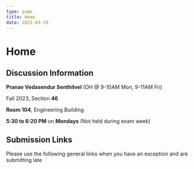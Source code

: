 ```yaml
---
type: page
title: Home
date: 2021-03-19
---
```


# Home

## Discussion Information

**Pranav Vedasendur Senthilvel** (OH @ 9-10AM Mon, 9-11AM Fri)

Fall 2023, Section **46**

**Room 104**, Engineering Building

**5:30 to 6:20 PM** on **Mondays** (Not held during exam week)

## Submission Links

Please use the following general links when you have an exception and are submitting late